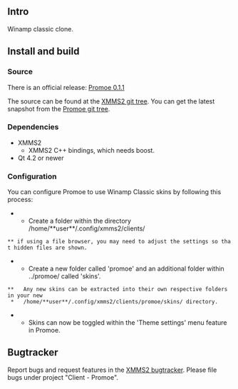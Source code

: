 {{Client
|name=Promoe
|image=Client-Promoe.png
|author=Thomas Frauendorfer
|author2=Tobias RundstrÃ¶m
|author3=Daniel Svensson
|website=[http://git.xmms.se git.xmms.se]
|version=0.1.1
|devlanguage=C++
|ui=Qt4
}}
== Intro ==
Winamp classic clone.

== Install and build ==

=== Source ===

There is an official release: [http://home.in.tum.de/~frauendo/promoe-0.1.1.tar.gz Promoe 0.1.1]

The source can be found at the [http://git.xmms.se/ XMMS2 git tree]. You can get the latest snapshot from the [http://git.xmms.se/?p=promoe.git;a=summary Promoe git tree].

=== Dependencies ===

* XMMS2
** XMMS2 C++ bindings, which needs boost.
* Qt 4.2 or newer

=== Configuration ===

You can configure Promoe to use Winamp Classic skins by following this process:

*** Create a folder within the directory /home/**user**/.config/xmms2/clients/ 
 ** if using a file browser, you may need to adjust the settings so that hidden files are shown.

*** Create a new folder called 'promoe' and an additional folder within ../promoe/ called 'skins'. 
 **   Any new skins can be extracted into their own respective folders in your new 
  *   /home/**user**/.config/xmms2/clients/promoe/skins/ directory.

*** Skins can now be toggled within the 'Theme settings' menu feature in Promoe.

== Bugtracker ==

Report bugs and request features in the [http://bugs.xmms2.xmms.se/ XMMS2 bugtracker]. Please file bugs under project "Client - Promoe".